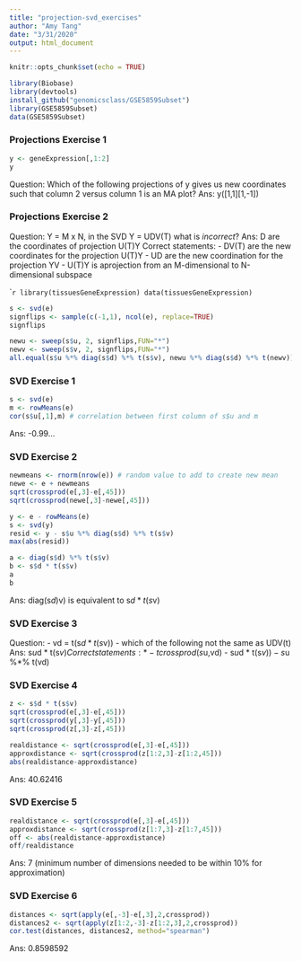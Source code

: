 ```yaml
---
title: "projection-svd_exercises"
author: "Amy Tang"
date: "3/31/2020"
output: html_document
---
```


```r
knitr::opts_chunk$set(echo = TRUE)
```

```r
library(Biobase)
library(devtools)
install_github("genomicsclass/GSE5859Subset")
library(GSE5859Subset)
data(GSE5859Subset)
```

### Projections Exercise 1
```r
y <- geneExpression[,1:2]
y
```
Question: Which of the following projections of y gives us new coordinates such that column 2 versus column 1 is an MA plot?
Ans: y([1,1][1,-1])

### Projections Exercise 2
Question: Y = M x N, in the SVD Y = UDV(T) what is _incorrect_?
Ans: D are the coordinates of projection U(T)Y
Correct statements:
- DV(T) are the new coordinates for the projection U(T)Y
- UD are the new coordination for the projection YV
- U(T)Y is aprojection from an M-dimensional to N-dimensional subspace


````r
library(tissuesGeneExpression)
data(tissuesGeneExpression)
```

```r
s <- svd(e)
signflips <- sample(c(-1,1), ncol(e), replace=TRUE)
signflips

newu <- sweep(s$u, 2, signflips,FUN="*")
newv <- sweep(s$v, 2, signflips,FUN="*")
all.equal(s$u %*% diag(s$d) %*% t(s$v), newu %*% diag(s$d) %*% t(newv))
```

### SVD Exercise 1
```r
s <- svd(e)
m <- rowMeans(e)
cor(s$u[,1],m) # correlation between first column of s$u and m
```
Ans: -0.99...

### SVD Exercise 2
```r
newmeans <- rnorm(nrow(e)) # random value to add to create new mean
newe <- e + newmeans
sqrt(crossprod(e[,3]-e[,45]))
sqrt(crossprod(newe[,3]-newe[,45]))

y <- e - rowMeans(e)
s <- svd(y)
resid <- y - s$u %*% diag(s$d) %*% t(s$v)
max(abs(resid))

a <- diag(s$d) %*% t(s$v)
b <- s$d * t(s$v)
a
b
```
Ans: diag(s$d) %*% t(s$v) is equivalent to s$d * t(s$v)

### SVD Exercise 3
Question:
- vd = t(s$d * t(s$v))
- which of the following not the same as UDV(t)
Ans: s$u %*% s$d * t(s$v)
Correct statements:*
- tcrossprod(s$u,vd)
- s$u %*% (s$d * t(s$v))
- s$u %*% t(vd)

### SVD Exercise 4
```r
z <- s$d * t(s$v)
sqrt(crossprod(e[,3]-e[,45]))
sqrt(crossprod(y[,3]-y[,45]))
sqrt(crossprod(z[,3]-z[,45]))

realdistance <- sqrt(crossprod(e[,3]-e[,45]))
approxdistance <- sqrt(crossprod(z[1:2,3]-z[1:2,45]))
abs(realdistance-approxdistance)
```
Ans: 40.62416

### SVD Exercise 5
```r
realdistance <- sqrt(crossprod(e[,3]-e[,45]))
approxdistance <- sqrt(crossprod(z[1:7,3]-z[1:7,45]))
off <- abs(realdistance-approxdistance)
off/realdistance
```
Ans: 7 (minimum number of dimensions needed to be within 10% for approximation)

### SVD Exercise 6
```r
distances <- sqrt(apply(e[,-3]-e[,3],2,crossprod))
distances2 <- sqrt(apply(z[1:2,-3]-z[1:2,3],2,crossprod))
cor.test(distances, distances2, method="spearman")
```
Ans: 0.8598592